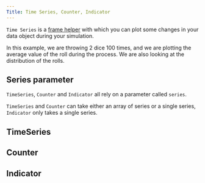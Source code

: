 ```yaml
---
Title: Time Series, Counter, Indicator
---
```


`Time Series` is a [frame helper](/frame-helpers) with which you can plot some changes in your data object during your simulation.

<TimeSeriesExample />

In this example, we are throwing 2 dice 100 times, and we are plotting the average value of the roll during the process.
We are also looking at the distribution of the rolls.

## Series parameter

`TimeSeries`, `Counter` and `Indicator` all rely on a parameter called `series`.

`TimeSeries` and `Counter` can take either an array of series or a single series, `Indicator` only takes a single series.

<SeriesAPI />

## TimeSeries

<TimeSeriesAPI />

## Counter

<CounterAPI />

## Indicator

<IndicatorAPI />
